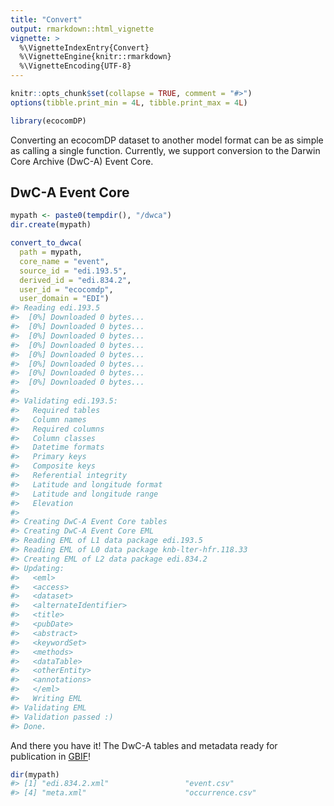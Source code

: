 ```yaml
---
title: "Convert"
output: rmarkdown::html_vignette
vignette: >
  %\VignetteIndexEntry{Convert}
  %\VignetteEngine{knitr::rmarkdown}
  %\VignetteEncoding{UTF-8}
---
```


```r
knitr::opts_chunk$set(collapse = TRUE, comment = "#>")
options(tibble.print_min = 4L, tibble.print_max = 4L)
```

```r
library(ecocomDP)
```

Converting an ecocomDP dataset to another model format can be as simple as calling a single function. Currently, we support conversion to the Darwin Core Archive (DwC-A) Event Core.

## DwC-A Event Core

```r
mypath <- paste0(tempdir(), "/dwca")
dir.create(mypath)

convert_to_dwca(
  path = mypath, 
  core_name = "event", 
  source_id = "edi.193.5", 
  derived_id = "edi.834.2", 
  user_id = "ecocomdp",
  user_domain = "EDI")
#> Reading edi.193.5
#>  [0%] Downloaded 0 bytes...
#>  [0%] Downloaded 0 bytes...
#>  [0%] Downloaded 0 bytes...
#>  [0%] Downloaded 0 bytes...
#>  [0%] Downloaded 0 bytes...
#>  [0%] Downloaded 0 bytes...
#>  [0%] Downloaded 0 bytes...
#>  [0%] Downloaded 0 bytes...
#>
#> Validating edi.193.5:
#>   Required tables
#>   Column names
#>   Required columns
#>   Column classes
#>   Datetime formats
#>   Primary keys
#>   Composite keys
#>   Referential integrity
#>   Latitude and longitude format
#>   Latitude and longitude range
#>   Elevation
#>
#> Creating DwC-A Event Core tables
#> Creating DwC-A Event Core EML
#> Reading EML of L1 data package edi.193.5
#> Reading EML of L0 data package knb-lter-hfr.118.33
#> Creating EML of L2 data package edi.834.2
#> Updating:
#>   <eml>
#>   <access>
#>   <dataset>
#>   <alternateIdentifier>
#>   <title>
#>   <pubDate>
#>   <abstract>
#>   <keywordSet>
#>   <methods>
#>   <dataTable>
#>   <otherEntity>
#>   <annotations>
#>   </eml>
#>   Writing EML
#> Validating EML
#> Validation passed :)
#> Done.

```

And there you have it! The DwC-A tables and metadata ready for publication in [GBIF](https://www.gbif.org/)!

```r
dir(mypath)
#> [1] "edi.834.2.xml"                 "event.csv"                     "extendedmeasurementorfact.csv"
#> [4] "meta.xml"                      "occurrence.csv" 
```
